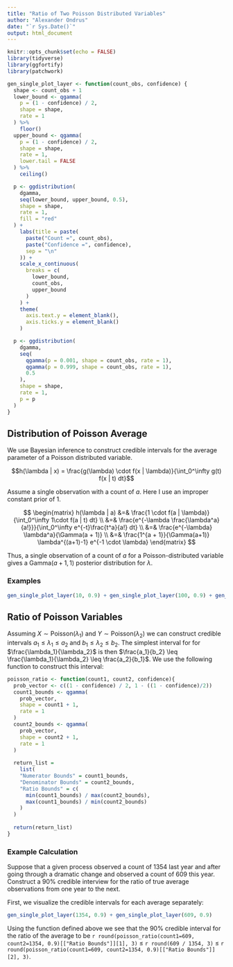 ```yaml
---
title: "Ratio of Two Poisson Distributed Variables"
author: "Alexander Ondrus"
date: "`r Sys.Date()`"
output: html_document
---
```


```r
knitr::opts_chunk$set(echo = FALSE)
library(tidyverse)
library(ggfortify)
library(patchwork)

gen_single_plot_layer <- function(count_obs, confidence) {
  shape <- count_obs + 1
  lower_bound <- qgamma(
    p = (1 - confidence) / 2,
    shape = shape,
    rate = 1
  ) %>%
    floor()
  upper_bound <- qgamma(
    p = (1 - confidence) / 2,
    shape = shape,
    rate = 1,
    lower.tail = FALSE
  ) %>%
    ceiling()

  p <- ggdistribution(
    dgamma,
    seq(lower_bound, upper_bound, 0.5),
    shape = shape,
    rate = 1,
    fill = "red"
  ) +
    labs(title = paste(
      paste("Count =", count_obs),
      paste("Confidence =", confidence),
      sep = "\n"
    )) +
    scale_x_continuous(
      breaks = c(
        lower_bound,
        count_obs,
        upper_bound
      )
    ) +
    theme(
      axis.text.y = element_blank(),
      axis.ticks.y = element_blank()
    )

  p <- ggdistribution(
    dgamma,
    seq(
      qgamma(p = 0.001, shape = count_obs, rate = 1),
      qgamma(p = 0.999, shape = count_obs, rate = 1),
      0.5
    ),
    shape = shape,
    rate = 1,
    p = p
  )
}
```

## Distribution of Poisson Average

We use Bayesian inference to construct credible intervals for the average parameter of a Poisson distributed variable. 

$$h(\lambda | x) = \frac{g(\lambda) \cdot f(x | \lambda)}{\int_0^\infty g(t) f(x | t) dt}$$ 

Assume a single observation with a count of $a$. Here I use an improper constant prior of 1. 

$$
\begin{matrix}
h(\lambda | a) &=& \frac{1 \cdot f(a | \lambda)}{\int_0^\infty 1\cdot f(a | t) dt} \\ 
&=& \frac{e^{-\lambda \frac{\lambda^a}{a!}}}{\int_0^\infty e^{-t}\frac{t^a}{a!} dt} \\
&=& \frac{e^{-\lambda} \lambda^a}{\Gamma(a + 1)} \\
&=& \frac{1^{a + 1}}{\Gamma(a+1)} \lambda^{(a+1)-1} e^{-1 \cdot \lambda}
\end{matrix}
$$

Thus, a single observation of a count of $a$ for a Poisson-distributed variable gives a $\mathrm{Gamma}(a + 1, 1)$ posterior distribution for $\lambda$.

### Examples

```r
gen_single_plot_layer(10, 0.9) + gen_single_plot_layer(100, 0.9) + gen_single_plot_layer(1000, 0.9)
```

## Ratio of Poisson Variables

Assuming $X \sim \mathrm{Poisson}(\lambda_1)$ and $Y \sim \mathrm{Poisson}(\lambda_2)$ we can construct credible intervals $a_1 \leq \lambda_1 \leq a_2$ and $b_1 \leq \lambda_2 \leq b_2$. The simplest interval for for $\frac{\lambda_1}{\lambda_2}$ is then $\frac{a_1}{b_2} \leq \frac{\lambda_1}{\lambda_2} \leq \frac{a_2}{b_1}$. We use the following function to construct this interval:

```r
poisson_ratio <- function(count1, count2, confidence){
  prob_vector <- c((1 - confidence) / 2, 1 - ((1 - confidence)/2))
  count1_bounds <- qgamma(
    prob_vector,
    shape = count1 + 1,
    rate = 1
  )
  count2_bounds <- qgamma(
    prob_vector,
    shape = count2 + 1,
    rate = 1
  )
  
  return_list = 
    list(
    "Numerator Bounds" = count1_bounds,
    "Denominator Bounds" = count2_bounds,
    "Ratio Bounds" = c(
      min(count1_bounds) / max(count2_bounds),
      max(count1_bounds) / min(count2_bounds)
    )
  )
  
  return(return_list)
}
```

### Example Calculation

Suppose that a given process observed a count of 1354 last year and after going through a dramatic change and observed a count of 609 this year. Construct a 90% credible interview for the ratio of true average observations from one year to the next.

First, we visualize the credible intervals for each average separately:

```r
gen_single_plot_layer(1354, 0.9) + gen_single_plot_layer(609, 0.9)
```

Using the function defined above we see that the 90% credible interval for the ratio of the average to be `r round(poisson_ratio(count1=609, count2=1354, 0.9)[["Ratio Bounds"]][1], 3)` $\leq$ `r round(609 / 1354, 3)` $\leq$ `r round(poisson_ratio(count1=609, count2=1354, 0.9)[["Ratio Bounds"]][2], 3)`.
